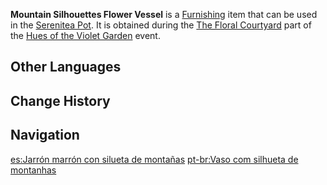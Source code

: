 {{Furnishing Infobox
|id             = 373713
|image          = Item Mountain Silhouettes Flower Vessel.png
|category       = Landscape
|subcategory    = Curio
|quality        = 4
|adeptal_energy = 30
|load           = 345
|reduced_load   = 345
|description    = A flower vessel with the silhouette of the mountains as the pattern. The wall-colored pottery surface is like the earth after the ice and snow have melted, hiding simple poems that sing of freedom.
|source1        = [[Hues of the Violet Garden/The Floral Courtyard|The Floral Courtyard]] event
|event          = Hues of the Violet Garden
|interaction    = Floral Courtyard
}}
'''Mountain Silhouettes Flower Vessel''' is a [[Furnishing]] item that can be used in the [[Serenitea Pot]]. It is obtained during the [[Hues of the Violet Garden/The Floral Courtyard|The Floral Courtyard]] part of the [[Hues of the Violet Garden]] event.

==Other Languages==
{{Other Languages
|en      = Mountain Silhouettes Flower Vessel
|zhs     = 山影生壁花器
|zhs_rm  = Shānyǐng Shēngbì Huāqì
|zht     = 山影生壁花器
|zht_rm  = Shānyǐng Shēngbì Huāqì
|zh_tl   = 
|ja      = 山影生壁花器
|ja_rm   = San'ei Namakabe Kaki{{Assumed}}
|ja_tl   = 
|ko      = 연갈색 산 그림자 화기
|ko_rm   = Yeongalsaek San Geurimja Hwagi
|ko_tl   = Light Brown Mountain Shadow Flower Vessel
|es      = Jarrón marrón con silueta de montañas
|es_tl   = Brown Vase With Silhouette of Mountains
|fr      = Potiche à paysage montagnard
|fr_tl   = Vase with Mountain Landscape
|ru      = Цветочный сосуд с изображением гор
|ru_tl   = Flower Vessel with Mountain Painting
|th      = แจกันดอกไม้เงาแห่งภูผา
|th_rm   = 
|th_tl   = 
|vi      = Bình Hoa Bóng Núi
|vi_tl   = 
|de      = Blumengefäß mit Gebirgssilhouetten
|de_tl   = 
|id      = Wadah Bunga Bayangan Gunung Kecoklatan
|id_tl   = Brown Mountain Silhouettes Flower Vessel
|pt      = Vaso com silhueta de montanhas
|pt_tl   = 
|tr      = Dağ Silüeti Desenli Saksı
|tr_tl   = 
|it      = Vaso per fiori Contorni di montagna
|it_tl   = 
}}

==Change History==
{{Change History|2.6}}

==Navigation==
{{Furnishing Navbox|exterior}}
{{Furnishing Navbox/Subsystems|curio}}

[[es:Jarrón marrón con silueta de montañas]]
[[pt-br:Vaso com silhueta de montanhas]]
